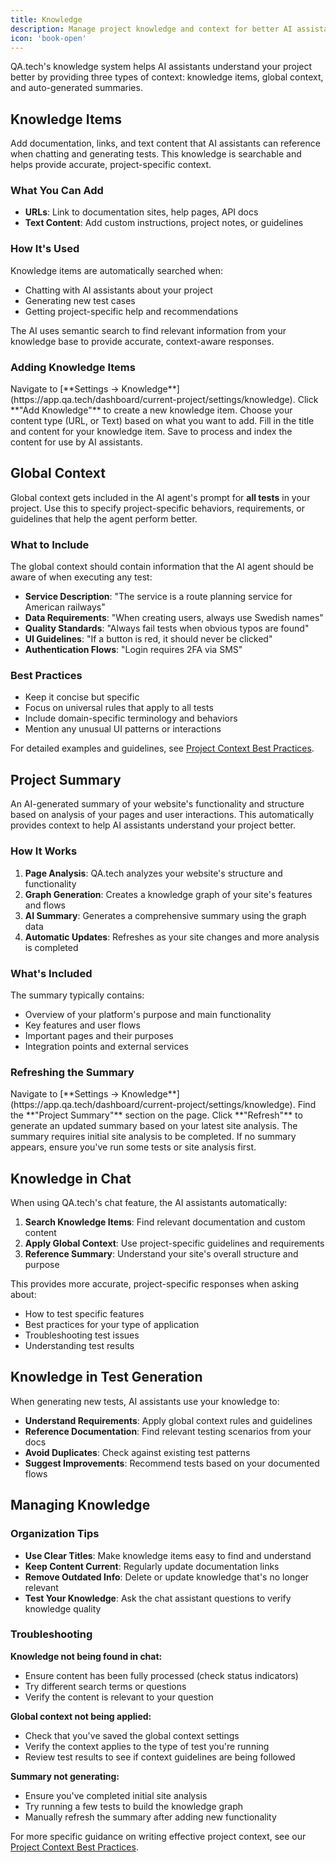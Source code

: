 ```yaml
---
title: Knowledge
description: Manage project knowledge and context for better AI assistance
icon: 'book-open'
---
```


QA.tech's knowledge system helps AI assistants understand your project better by providing three types of context: knowledge items, global context, and auto-generated summaries.

## Knowledge Items

Add documentation, links, and text content that AI assistants can reference when chatting and generating tests. This knowledge is searchable and helps provide accurate, project-specific context.

### What You Can Add

- **URLs**: Link to documentation sites, help pages, API docs
- **Text Content**: Add custom instructions, project notes, or guidelines

### How It's Used

Knowledge items are automatically searched when:

- Chatting with AI assistants about your project
- Generating new test cases
- Getting project-specific help and recommendations

The AI uses semantic search to find relevant information from your knowledge base to provide accurate, context-aware responses.

### Adding Knowledge Items

<Steps>
  <Step title="Navigate to Knowledge Settings">
    Navigate to [**Settings →
    Knowledge**](https://app.qa.tech/dashboard/current-project/settings/knowledge).
  </Step>
  <Step title="Add New Knowledge">
    Click **"Add Knowledge"** to create a new knowledge item.
  </Step>
  <Step title="Choose Content Type">
    Choose your content type (URL, or Text) based on what you want to add.
  </Step>
  <Step title="Fill in Details">
    Fill in the title and content for your knowledge item.
  </Step>
  <Step title="Save and Process">
    Save to process and index the content for use by AI assistants.
  </Step>
</Steps>

## Global Context

Global context gets included in the AI agent's prompt for **all tests** in your project. Use this to specify project-specific behaviors, requirements, or guidelines that help the agent perform better.

### What to Include

The global context should contain information that the AI agent should be aware of when executing any test:

- **Service Description**: "The service is a route planning service for American railways"
- **Data Requirements**: "When creating users, always use Swedish names"
- **Quality Standards**: "Always fail tests when obvious typos are found"
- **UI Guidelines**: "If a button is red, it should never be clicked"
- **Authentication Flows**: "Login requires 2FA via SMS"

### Best Practices

- Keep it concise but specific
- Focus on universal rules that apply to all tests
- Include domain-specific terminology and behaviors
- Mention any unusual UI patterns or interactions

For detailed examples and guidelines, see [Project Context Best Practices](/best-practices/project-context).

## Project Summary

An AI-generated summary of your website's functionality and structure based on analysis of your pages and user interactions. This automatically provides context to help AI assistants understand your project better.

### How It Works

1. **Page Analysis**: QA.tech analyzes your website's structure and functionality
2. **Graph Generation**: Creates a knowledge graph of your site's features and flows
3. **AI Summary**: Generates a comprehensive summary using the graph data
4. **Automatic Updates**: Refreshes as your site changes and more analysis is completed

### What's Included

The summary typically contains:

- Overview of your platform's purpose and main functionality
- Key features and user flows
- Important pages and their purposes
- Integration points and external services

### Refreshing the Summary

<Steps>
  <Step title="Navigate to Knowledge Settings">
    Navigate to [**Settings →
    Knowledge**](https://app.qa.tech/dashboard/current-project/settings/knowledge).
  </Step>
  <Step title="Find Project Summary">
    Find the **"Project Summary"** section on the page.
  </Step>
  <Step title="Refresh Summary">
    Click **"Refresh"** to generate an updated summary based on your latest site
    analysis.
  </Step>
</Steps>

<Note>
  The summary requires initial site analysis to be completed. If no summary
  appears, ensure you've run some tests or site analysis first.
</Note>

## Knowledge in Chat

When using QA.tech's chat feature, the AI assistants automatically:

1. **Search Knowledge Items**: Find relevant documentation and custom content
2. **Apply Global Context**: Use project-specific guidelines and requirements
3. **Reference Summary**: Understand your site's overall structure and purpose

This provides more accurate, project-specific responses when asking about:

- How to test specific features
- Best practices for your type of application
- Troubleshooting test issues
- Understanding test results

## Knowledge in Test Generation

When generating new tests, AI assistants use your knowledge to:

- **Understand Requirements**: Apply global context rules and guidelines
- **Reference Documentation**: Find relevant testing scenarios from your docs
- **Avoid Duplicates**: Check against existing test patterns
- **Suggest Improvements**: Recommend tests based on your documented flows

## Managing Knowledge

### Organization Tips

- **Use Clear Titles**: Make knowledge items easy to find and understand
- **Keep Content Current**: Regularly update documentation links
- **Remove Outdated Info**: Delete or update knowledge that's no longer relevant
- **Test Your Knowledge**: Ask the chat assistant questions to verify knowledge quality

### Troubleshooting

**Knowledge not being found in chat:**

- Ensure content has been fully processed (check status indicators)
- Try different search terms or questions
- Verify the content is relevant to your question

**Global context not being applied:**

- Check that you've saved the global context settings
- Verify the context applies to the type of test you're running
- Review test results to see if context guidelines are being followed

**Summary not generating:**

- Ensure you've completed initial site analysis
- Try running a few tests to build the knowledge graph
- Manually refresh the summary after adding new functionality

For more specific guidance on writing effective project context, see our [Project Context Best Practices](/best-practices/project-context).
